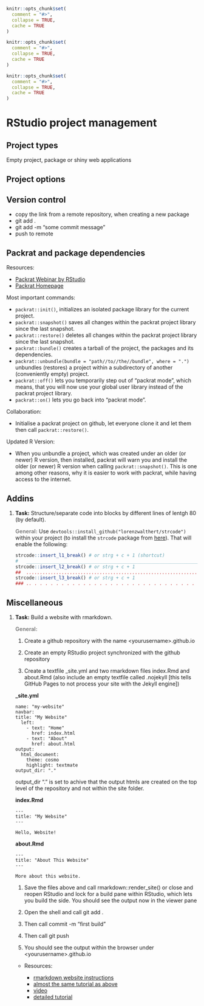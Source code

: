 ```r
knitr::opts_chunk$set(
  comment = "#>",
  collapse = TRUE,
  cache = TRUE
)
```
```r
knitr::opts_chunk$set(
  comment = "#>",
  collapse = TRUE,
  cache = TRUE
)
```
```r
knitr::opts_chunk$set(
  comment = "#>",
  collapse = TRUE,
  cache = TRUE
)
```
# RStudio project management

## Project types

Empty project, package or shiny web applications

## Project options



## Version control

* copy the link from a remote repository, when creating a new package
* git add .
* git add -m "some commit message"
* push to remote

## Packrat and package dependencies

Resources: 

* [Packrat Webinar by RStudio](https://www.rstudio.com/resources/webinars/managing-package-dependencies-in-r-with-packrat/)
* [Packrat Homepage](https://rstudio.github.io/packrat/)
    
Most important commands:

* `packrat::init()`, initializes an isolated package library for the current project.
* `packrat::snapshot()` saves all changes within the packrat project library since the last snapshot.
* `packrat::restore()` deletes all changes within the packrat project library since the last snapshot.
* `packrat::bundle()` creates a tarball of the project, the packages and its dependencies.
* `packrat::unbundle(bundle = "path//to//the//bundle", where = ".")` unbundles (restores) a project within a subdirectory of another (conveniently empty) project.
* `packrat::off()` lets you temporarily step out of "packrat mode", which means, that you will now use your global user library instead of the packrat project library.
* `packrat::on()` lets you go back into "packrat mode".

Collaboration:

* Initialise a packrat project on github, let everyone clone it and let them then call `packrat::restore()`.

Updated R Version:

* When you unbundle a project, which was created under an older (or newer) R version, then installed, packrat will warn you and install the older (or newer) R version when calling `packrat::snapshot()`. This is one among other reasons, why it is easier to work with packrat, while having access to the internet.

## Addins

1. **Task:** Structure/separate code into blocks by different lines of lentgh 80 (by default).

    __<span style="color:grey">General:</span>__ Use `devtools::install_github("lorenzwalthert/strcode")` within your project (to install the `strcode` package from [here](https://github.com/lorenzwalthert/strcode)). That will enable the following:
    
    ```r
    strcode::insert_l1_break() # or strg + c + 1 (shortcut)
    #   ____________________________________________________________________________
    strcode::insert_l2_break() # or strg + c + 1
    ##  ............................................................................
    strcode::insert_l3_break() # or strg + c + 1
    ### .. . . . . . . . . . . . . . . . . . . . . . . . . . . . . . . . . . . . . .
    ```

## Miscellaneous

1. **Task:** Build a website with rmarkdown.

    __<span style="color:grey">General:</span>__
    
    1. Create a github repository with the name \<yourusername\>.github.io
    
    1. Create an empty RStudio project synchronized with the github repository
    
    1. Create a textfile _site.yml and two rmarkdown files index.Rmd and about.Rmd (also include an empty textfile called .nojekyll [this tells GitHub Pages to not process your site with the Jekyll engine])
    
    **\_site.yml**
    
    
    ```
    name: "my-website"
    navbar:
    title: "My Website"
      left:
        - text: "Home"
          href: index.html
        - text: "About"
          href: about.html
    output:
      html_document:
        theme: cosmo
        highlight: textmate
    output_dir: "."
    ```
    output_dir "." is set to achive that the output htmls are created on the top level of the repository and not within the site folder.
    
    **index.Rmd**
    
    ```
    ---
    title: "My Website"
    ---

    Hello, Website!
    ```
    
    **about.Rmd**
    
    ```
    ---
    title: "About This Website"
    ---

    More about this website.
    ```
    
    1. Save the files above and call rmarkdown::render_site() or close and reopen RStudio and lock for a build pane within RStudio, which lets you build the side. You should see the output now in the viewer pane
    
    1. Open the shell and call git add .
    
    1. Then call commit -m "first build"
    
    1. Then call git push
    
    1. You should see the output within the browser under \<yourusername\>.github.io
    
    * Resources: 
        
        * [rmarkdown website instructions](http://rmarkdown.rstudio.com/rmarkdown_websites.html)
        * [almost the same tutorial as above](https://github.com/privefl/rmarkdown-website-template#make-your-website-with-r-markdown-in-minutes)
        * [video](https://www.youtube.com/watch?v=0GjUWgl03vA)
        * [detailed tutorial](http://nickstrayer.me/RMarkdown_Sites_tutorial/)
